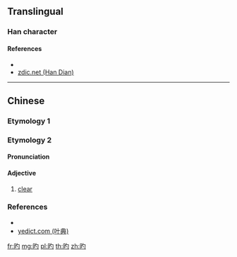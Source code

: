 {{also|的}}
==Translingual==

===Han character===
{{Han char|rn=72|rad=日|as=03|sn=7|four=67020|canj=API,APM|ids=⿰日勺}}

====References====
* {{Han ref|kx=0490.130|dkj=13760|dj=0851.140|hdz=21487.150|uh=65F3|ud=26099|bh=CAFA|bd=51962}}
* [http://www.zdic.net/z/1b/js/65F3.htm zdic.net (Han Dian)]

----

==Chinese==

===Etymology 1===
{{zh-see|的|v}}

===Etymology 2===
{{zh-forms}}

====Pronunciation====
{{zh-pron
|m=dì
|cat=adj
}}

====Adjective====
{{zh-adj}}

# [[clear]]

===References===
* {{R:twedu|B01521}}
* [http://yedict.com/htm/65/65F3.htm yedict.com (叶典)]

[[fr:旳]]
[[mg:旳]]
[[pl:旳]]
[[th:旳]]
[[zh:旳]]